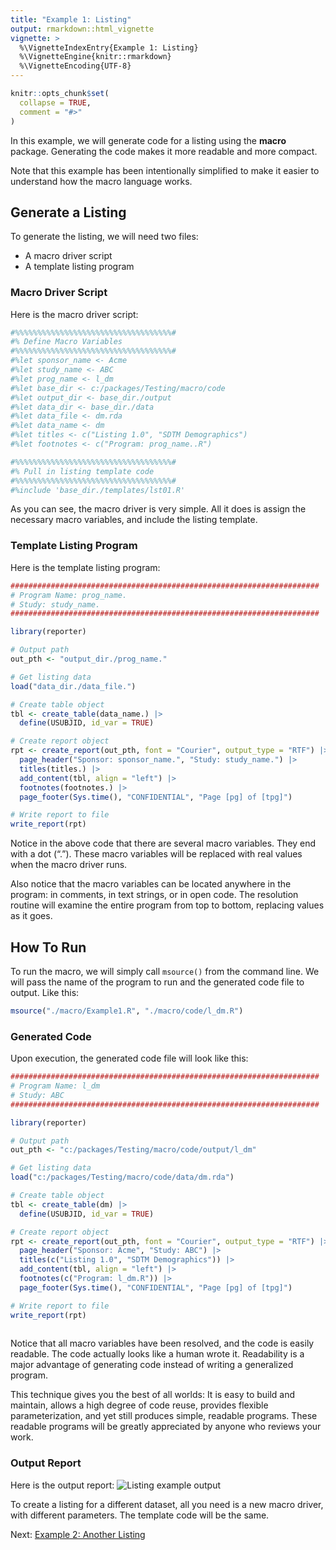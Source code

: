 ```yaml
---
title: "Example 1: Listing"
output: rmarkdown::html_vignette
vignette: >
  %\VignetteIndexEntry{Example 1: Listing}
  %\VignetteEngine{knitr::rmarkdown}
  %\VignetteEncoding{UTF-8}
---
```


```r
knitr::opts_chunk$set(
  collapse = TRUE,
  comment = "#>"
)
```
In this example, we will generate code for a listing using the **macro** package.
Generating the code makes it more readable and more compact.  

Note that this example 
has been intentionally simplified to make it easier to understand how the macro
language works.

## Generate a Listing

To generate the listing, we will need two files:

  * A macro driver script 
  * A template listing program  
  
### Macro Driver Script

Here is the macro driver script:
```r
#%%%%%%%%%%%%%%%%%%%%%%%%%%%%%%%%%%%#
#% Define Macro Variables
#%%%%%%%%%%%%%%%%%%%%%%%%%%%%%%%%%%%#
#%let sponsor_name <- Acme
#%let study_name <- ABC
#%let prog_name <- l_dm
#%let base_dir <- c:/packages/Testing/macro/code
#%let output_dir <- base_dir./output
#%let data_dir <- base_dir./data
#%let data_file <- dm.rda
#%let data_name <- dm
#%let titles <- c("Listing 1.0", "SDTM Demographics")
#%let footnotes <- c("Program: prog_name..R")

#%%%%%%%%%%%%%%%%%%%%%%%%%%%%%%%%%%%#
#% Pull in listing template code
#%%%%%%%%%%%%%%%%%%%%%%%%%%%%%%%%%%%#
#%include 'base_dir./templates/lst01.R'

```
As you can see, the macro driver is very simple.  All it does is assign the 
necessary macro variables, and include the listing template.  

### Template Listing Program

Here is the template listing program:

```r
#####################################################################
# Program Name: prog_name.
# Study: study_name.
#####################################################################

library(reporter)

# Output path
out_pth <- "output_dir./prog_name."

# Get listing data
load("data_dir./data_file.")

# Create table object
tbl <- create_table(data_name.) |> 
  define(USUBJID, id_var = TRUE)

# Create report object
rpt <- create_report(out_pth, font = "Courier", output_type = "RTF") |> 
  page_header("Sponsor: sponsor_name.", "Study: study_name.") |> 
  titles(titles.) |> 
  add_content(tbl, align = "left") |> 
  footnotes(footnotes.) |> 
  page_footer(Sys.time(), "CONFIDENTIAL", "Page [pg] of [tpg]")

# Write report to file
write_report(rpt)

```
Notice in the above code that there are several macro variables.  They end
with a dot (".").  These macro variables will be replaced with real values
when the macro driver runs.

Also notice that the macro variables can be located anywhere in the program:
in comments, in text strings, or in open code. The resolution routine will
examine the entire program from top to bottom, replacing values as it goes.

## How To Run 

To run the macro, we will simply call `msource()` from the command line. 
We will pass the name of the program to run and the 
generated code file to output. Like this:
```r
msource("./macro/Example1.R", "./macro/code/l_dm.R")
```

### Generated Code

Upon execution, the generated code file will look like this:
```r
#####################################################################
# Program Name: l_dm
# Study: ABC
#####################################################################

library(reporter)

# Output path
out_pth <- "c:/packages/Testing/macro/code/output/l_dm"

# Get listing data
load("c:/packages/Testing/macro/code/data/dm.rda")

# Create table object
tbl <- create_table(dm) |> 
  define(USUBJID, id_var = TRUE)

# Create report object
rpt <- create_report(out_pth, font = "Courier", output_type = "RTF") |> 
  page_header("Sponsor: Acme", "Study: ABC") |> 
  titles(c("Listing 1.0", "SDTM Demographics")) |> 
  add_content(tbl, align = "left") |> 
  footnotes(c("Program: l_dm.R")) |> 
  page_footer(Sys.time(), "CONFIDENTIAL", "Page [pg] of [tpg]")

# Write report to file
write_report(rpt)
  
```
Notice that all macro variables have been resolved, and the code is easily
readable. The code actually looks like a human wrote it. Readability is a 
major advantage of generating code instead of 
writing a generalized program. 

This technique gives you the best of all worlds: It is easy to build and 
maintain, allows a high degree of code reuse, provides flexible parameterization,
and yet still produces simple, readable programs.  These readable
programs will be greatly appreciated by anyone who reviews your work.

### Output Report

Here is the output report:
<img src="../man/images/example1.png" alt="Listing example output"/>

To create a listing for a different dataset, all you need is a new macro 
driver, with different parameters.  The template code will be the same.

Next: [Example 2: Another Listing](macro-example2.html)
